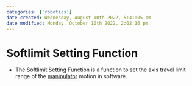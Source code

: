 ```yaml
---
categories: ['robotics']
date created: Wednesday, August 10th 2022, 5:41:05 pm
date modified: Monday, October 10th 2022, 2:02:16 pm
---
```


# Softlimit Setting Function
- The Softlimit Setting Function is a function to set the axis travel limit range of the [manipulator](Manipulator.qmd) motion in software.



